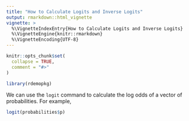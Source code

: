 ```yaml
---
title: "How to Calculate Logits and Inverse Logits"
output: rmarkdown::html_vignette
vignette: >
  %\VignetteIndexEntry{How to Calculate Logits and Inverse Logits}
  %\VignetteEngine{knitr::rmarkdown}
  %\VignetteEncoding{UTF-8}
---
```


```r
knitr::opts_chunk$set(
  collapse = TRUE,
  comment = "#>"
)
```

```r
library(rdemopkg)
```

We can use the `logit` command to calculate the log odds of a vector of probabilities.
For example,
```r
logit(probabilities$p)
```


